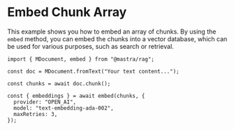 # Embed Chunk Array

This example shows you how to embed an array of chunks. By using the `embed` method, you can embed the chunks into a vector database, which can be used for various purposes, such as search or retrieval.

```tsx copy
import { MDocument, embed } from "@mastra/rag";

const doc = MDocument.fromText("Your text content...");

const chunks = await doc.chunk();

const { embeddings } = await embed(chunks, {
  provider: "OPEN_AI",
  model: "text-embedding-ada-002",
  maxRetries: 3,
});
```


